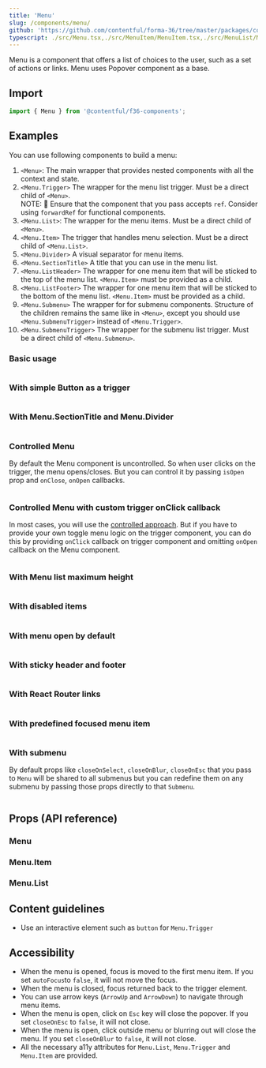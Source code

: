 ```yaml
---
title: 'Menu'
slug: /components/menu/
github: 'https://github.com/contentful/forma-36/tree/master/packages/components/menu'
typescript: ./src/Menu.tsx,./src/MenuItem/MenuItem.tsx,./src/MenuList/MenuList.tsx
---
```


Menu is a component that offers a list of choices to the user, such as a set of actions or links.
Menu uses Popover component as a base.

## Import

```jsx static=true
import { Menu } from '@contentful/f36-components';
```

## Examples

You can use following components to build a menu:

1. `<Menu>`: The main wrapper that provides nested components with all the context and state.
1. `<Menu.Trigger>` The wrapper for the menu list trigger. Must be a direct child of `<Menu>`.  
   NOTE: 🚨 Ensure that the component that you pass accepts `ref`. Consider using `forwardRef` for functional components.
1. `<Menu.List>`: The wrapper for the menu items. Must be a direct child of `<Menu>`.
1. `<Menu.Item>` The trigger that handles menu selection. Must be a direct child of `<Menu.List>`.
1. `<Menu.Divider>` A visual separator for menu items.
1. `<Menu.SectionTitle>` A title that you can use in the menu list.
1. `<Menu.ListHeader>` The wrapper for one menu item that will be sticked to the top of the menu list. `<Menu.Item>` must be provided as a child.
1. `<Menu.ListFooter>` The wrapper for one menu item that will be sticked to the bottom of the menu list. `<Menu.Item>` must be provided as a child.
1. `<Menu.Submenu>` The wrapper for for submenu components. Structure of the children remains the same like in `<Menu>`, except you should use `<Menu.SubmenuTrigger>` instead of `<Menu.Trigger>`.
1. `<Menu.SubmenuTrigger>` The wrapper for the submenu list trigger. Must be a direct child of `<Menu.Submenu>`.

### Basic usage

```tsx file=examples/BasicMenu.tsx

```

### With simple Button as a trigger

```tsx file=examples/MenuWithButtonAsTrigger.tsx

```

### With Menu.SectionTitle and Menu.Divider

```jsx file=examples/MenuWithTitle.tsx

```

### Controlled Menu

By default the Menu component is uncontrolled. So when user clicks on the trigger, the menu opens/closes.
But you can control it by passing `isOpen` prop and `onClose`, `onOpen` callbacks.

```jsx file=examples/ControlledMenu.tsx

```

### Controlled Menu with custom trigger onClick callback

In most cases, you will use the [controlled approach](#controlled-menu).
But if you have to provide your own toggle menu logic on the trigger component, you can do this by providing `onClick` callback on trigger component and omitting `onOpen` callback on the Menu component.

```jsx file=examples/ControlledMenuWithCustomTriggerLogic.tsx

```

### With Menu list maximum height

```jsx file=examples/MenuWithMaxHeight.tsx

```

### With disabled items

```jsx file=examples/MenuWithDisabledItems.tsx

```

### With menu open by default

```jsx static=true file=examples/MenuOpenByDefault.tsx

```

### With sticky header and footer

```jsx file=examples/MenuWithStickyHeaderFooter.tsx

```

### With React Router links

```jsx static=true file=examples/MenuWithReactRouterLinks.tsx

```

### With predefined focused menu item

```jsx file=examples/MenuWithPredefinedFocusedMenuItem.tsx

```

### With submenu

By default props like `closeOnSelect`, `closeOnBlur`, `closeOnEsc` that you pass to `Menu` will be shared to all submenus
but you can redefine them on any submenu by passing those props directly to that `Submenu`.

```jsx file=examples/MenuWithSubmenu.tsx

```

## Props (API reference)

### Menu

<PropsTable of="Menu" />

### Menu.Item

<PropsTable of="MenuItem" />

### Menu.List

<PropsTable of="MenuList" />

## Content guidelines

- Use an interactive element such as `button` for `Menu.Trigger`

## Accessibility

- When the menu is opened, focus is moved to the first menu item. If you set `autoFocus`to `false`, it will not move the focus.
- When the menu is closed, focus returned back to the trigger element.
- You can use arrow keys (`ArrowUp` and `ArrowDown`) to navigate through menu items.
- When the menu is open, click on `Esc` key will close the popover. If you set `closeOnEsc` to `false`, it will not close.
- When the menu is open, click outside menu or blurring out will close the menu. If you set `closeOnBlur` to `false`, it will not close.
- All the necessary a11y attributes for `Menu.List`, `Menu.Trigger` and `Menu.Item` are provided.
